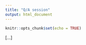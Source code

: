 ```yaml
---
title: "Q/A session"
output: html_document
---
```


```r
knitr::opts_chunk$set(echo = TRUE)
```

[...]
